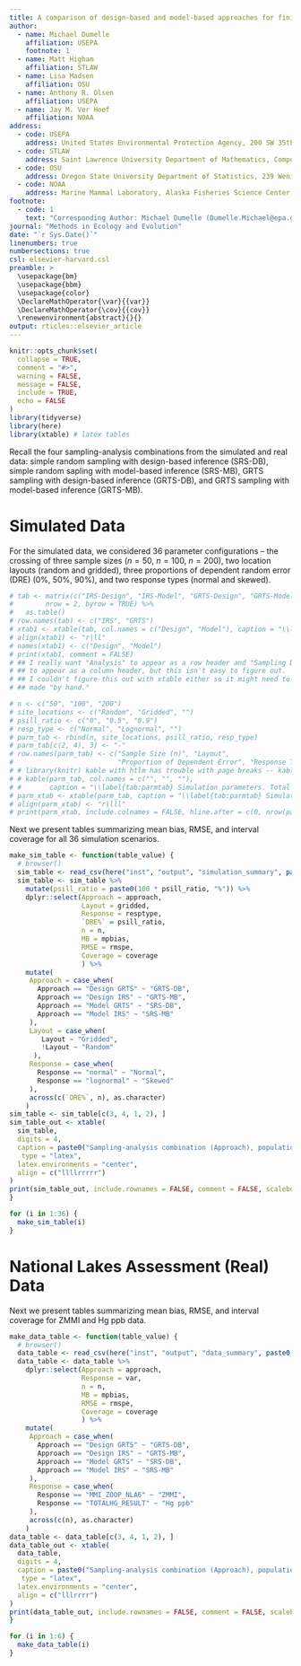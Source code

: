 ```yaml
---
title: A comparison of design-based and model-based approaches for finite population spatial data -- Supporting information.
author:
  - name: Michael Dumelle
    affiliation: USEPA
    footnote: 1
  - name: Matt Higham
    affiliation: STLAW
  - name: Lisa Madsen
    affiliation: OSU
  - name: Anthony R. Olsen
    affiliation: USEPA
  - name: Jay M. Ver Hoef
    affiliation: NOAA
address:
  - code: USEPA
    address: United States Environmental Protection Agency, 200 SW 35th St, Corvallis, Oregon, 97333
  - code: STLAW
    address: Saint Lawrence University Department of Mathematics, Computer Science, and Statistics, 23 Romoda Drive, Canton, New York, 13617
  - code: OSU
    address: Oregon State University Department of Statistics, 239 Weniger Hall, Corvallis, Oregon, 97331
  - code: NOAA
    address: Marine Mammal Laboratory, Alaska Fisheries Science Center, National Oceanic and Atmospheric Administration, Seattle, Washington, 98115
footnote:
  - code: 1
    text: "Corresponding Author: Michael Dumelle (Dumelle.Michael@epa.gov)"
journal: "Methods in Ecology and Evolution"
date: "`r Sys.Date()`"
linenumbers: true
numbersections: true
csl: elsevier-harvard.csl
preamble: >
  \usepackage{bm}
  \usepackage{bbm}
  \usepackage{color}
  \DeclareMathOperator{\var}{{var}}
  \DeclareMathOperator{\cov}{{cov}}
  \renewenvironment{abstract}{}{}
output: rticles::elsevier_article
---
```


```r
knitr::opts_chunk$set(
  collapse = TRUE,
  comment = "#>", 
  warning = FALSE, 
  message = FALSE,
  include = TRUE, 
  echo = FALSE
)
library(tidyverse)
library(here)
library(xtable) # latex tables
```

Recall the four sampling-analysis combinations from the simulated and real data: simple random sampling with design-based inference (SRS-DB), simple random sapling with model-based inference (SRS-MB), GRTS sampling with design-based inference (GRTS-DB), and GRTS sampling with model-based inference (GRTS-MB). 

# Simulated Data {#sec:simtabs}

For the simulated data, we considered 36 parameter configurations -- the crossing of three sample sizes ($n = 50$, $n = 100$, $n = 200)$, two location layouts (random and gridded), three proportions of dependent random error (DRE) (0%, 50%, 90%), and two response types (normal and skewed). 

```r
# tab <- matrix(c("IRS-Design", "IRS-Model", "GRTS-Design", "GRTS-Model"),
#        nrow = 2, byrow = TRUE) %>%
#   as.table()
# row.names(tab) <- c("IRS", "GRTS")
# xtab1 <- xtable(tab, col.names = c("Design", "Model"), caption = "\\label{tab:designanalysis} Sampling-analysis combinations in the simulation study. The rows give the two types of sampling designs and the columns give the two types of analyses.")
# align(xtab1) <- "r|ll"
# names(xtab1) <- c("Design", "Model")
# print(xtab1, comment = FALSE)
# ## I really want "Analysis" to appear as a row header and "Sampling Design" 
# ## to appear as a column header, but this isn't easy to figure out.
# ## I couldn't figure this out with xtable either so it might need to be
# ## made "by hand."
```


```r
# n <- c("50", "100", "200")
# site_locations <- c("Random", "Gridded", "")
# psill_ratio <- c("0", "0.5", "0.9")
# resp_type <- c("Normal", "Lognormal", "")
# parm_tab <- rbind(n, site_locations, psill_ratio, resp_type)
# parm_tab[c(2, 4), 3] <- "-"
# row.names(parm_tab) <- c("Sample Size (n)", "Layout", 
#                          "Proportion of Dependent Error", "Response Type")
# # library(knitr) kable with htlm has trouble with page breaks -- kable with latex harder for me than xtable
# # kable(parm_tab, col.names = c("", "", ""),
# #       caption = "\\label{tab:parmtab} Simulation parameters. Total variability for all scenarios was 2 so that the partial sill was 0, 1, or 1.8.")
# parm_xtab <- xtable(parm_tab, caption = "\\label{tab:parmtab} Simulation scenario options. All combinations of sample size, location layout, response type, and proportion of dependent random error composed the 36 simulation scenarios. In each simualtion scenario, the total variance was 2.")
# align(parm_xtab) <- "r|lll"
# print(parm_xtab, include.colnames = FALSE, hline.after = c(0, nrow(parm_xtab)), comment = FALSE)
```

Next we present tables summarizing mean bias, RMSE, and interval coverage for all 36 simulation scenarios.
```r
make_sim_table <- function(table_value) {
  # browser()
  sim_table <- read_csv(here("inst", "output", "simulation_summary", paste0("allsims", table_value, ".csv")))
  sim_table <- sim_table %>%
    mutate(psill_ratio = paste0(100 * psill_ratio, "%")) %>%
    dplyr::select(Approach = approach,
                  Layout = gridded,
                  Response = resptype,
                  `DRE%` = psill_ratio,
                  n = n,
                  MB = mpbias,
                  RMSE = rmspe,
                  Coverage = coverage
                  ) %>%
    mutate(
     Approach = case_when(
       Approach == "Design GRTS" ~ "GRTS-DB",
       Approach == "Design IRS" ~ "GRTS-MB",
       Approach == "Model GRTS" ~ "SRS-DB",
       Approach == "Model IRS" ~ "SRS-MB"
     ),
     Layout = case_when(
        Layout ~ "Gridded",
        !Layout ~ "Random"
      ),
     Response = case_when(
       Response == "normal" ~ "Normal",
       Response == "lognormal" ~ "Skewed"
     ),
     across(c(`DRE%`, n), as.character)
    )
sim_table <- sim_table[c(3, 4, 1, 2), ]
sim_table_out <- xtable(
  sim_table,
  digits = 4,
  caption = paste0("Sampling-analysis combination (Approach), population layout (Layout), response type (Response), proportion of dependent random error (DRE\\%), sample size (n), mean bias (MB), root-mean-squared error (rMS(P)E), and 95\\% interval coverage (Coverage) in simulation scenario ", table_value, "."),
   type = "latex",
  latex.environments = "center",
  align = c("llllrrrrr")
)
print(sim_table_out, include.rownames = FALSE, comment = FALSE, scalebox = "0.8")
}
```

```r
for (i in 1:36) {
  make_sim_table(i)
}
```

# National Lakes Assessment (Real) Data {#sec:datatabs}

Next we present tables summarizing mean bias, RMSE, and interval coverage for ZMMI and Hg ppb data.
```r
make_data_table <- function(table_value) {
  # browser()
  data_table <- read_csv(here("inst", "output", "data_summary", paste0("datasims", table_value, ".csv")))
  data_table <- data_table %>%
    dplyr::select(Approach = approach,
                  Response = var,
                  n = n,
                  MB = mpbias,
                  RMSE = rmspe,
                  Coverage = coverage
                  ) %>%
    mutate(
     Approach = case_when(
       Approach == "Design GRTS" ~ "GRTS-DB",
       Approach == "Design IRS" ~ "GRTS-MB",
       Approach == "Model GRTS" ~ "SRS-DB",
       Approach == "Model IRS" ~ "SRS-MB"
     ),
     Response = case_when(
       Response == "MMI_ZOOP_NLA6" ~ "ZMMI",
       Response == "TOTALHG_RESULT" ~ "Hg ppb"
     ),
     across(c(n), as.character)
    )
data_table <- data_table[c(3, 4, 1, 2), ]
data_table_out <- xtable(
  data_table,
  digits = 4,
  caption = paste0("Sampling-analysis combination (Approach), population layout (Layout), response type (Response), proportion of dependent random error (DRE\\%), sample size (n), mean bias (MB), root-mean-squared error (rMS(P)E), and 95\\% interval coverage (Coverage) in a data application scenario ", table_value, "."),
   type = "latex",
  latex.environments = "center",
  align = c("lllrrrr")
)
print(data_table_out, include.rownames = FALSE, comment = FALSE, scalebox = "0.8")
}
```

```r
for (i in 1:6) {
  make_data_table(i)
}
```
